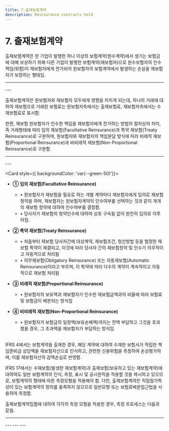 ```yaml
---
title: 7.출재보험계약
description: Reinsurance contracts held
---
```



# 7. 출재보험계약

출재보험계약은 한 기업이 발행한 하나 이상의 보험계약(원수계약)에서 생기는 보험금에 대해 보상하기 위해 다른 기업이 발행한 보험계약(재보험자)으로 원수보험자의 인수 책임(위험)이 재보험자에게 전가되어 원보험자의 보험계약에서 발생하는 손실을 재보험자가 보장하는 형태임.

---
<CenterImg src="/ifrs/pic7-1.png" width={800} caption="[재보험계약 구조]" />
---

출재보험계약은 원보험자와 재보험자 모두에게 영향을 미치게 되는데, 하나의 거래에 대하여 재보험으로 거래된 보험료는 원보험자측에서는 출재보험료, 재보험자측에서는 수재보험료로 표시함.

한편, 재보험 원보험자가 인수한 책임을 재보험자에게 전가하는 방법의 절차상의 차이, 즉 거래형태에 따라 임의 재보험(Facultative Reinsurance)과 특약 재보험(Treaty Reinsurance)로 구분하며, 원보험자와 재보험자의 책임분담 방식에 따라 비례적 재보험(Proportional Reinsurance)과 비비례적 재보험(Non-Proportional Reinsurance)로 구분함.

---
<CenterImg src="/ifrs/pic7-2.png" width={800} caption="[재보험계약 형태]" />
---

<Card style={{ backgroundColor: 'var(--green-50)'}}>
* **① 임의 재보험(Facultative Reinsurance)**
  * • 원보험자가 재보험을 필요로 하는 개별 계약마다 재보험자에게 임의로 재보험 청약을 하며, 재보험자는 원보험자계약의 인수여부를 선택하는 것과 같이 개개의 재보험 청약에 대하여 인수여부를 결정함.
  * • 당사자가 재보험의 청약인수에 대하여 상호 구속됨 없이 완전히 임의로 이루어짐.

* **② 특약 재보험(Treaty Reinsurance)**
  * • 처음부터 재보험 당사자간에 대상계약, 재보험조건, 청산방법 등을 협정한 재보험 특약이 체결되고, 이것에 따라 당사자 간의 재보험청약 및 인수가 의무적이고 자동적으로 처리됨
  * • 의무재보험(Obligatory Reinsurance) 또는 자동재보험(Automatic Reinsurance)이라고 부르며, 이 특약에 따라 다수의 계약이 계속적이고 자동적으로 재보험 처리됨

* **③ 비례적 재보험(Proportional Reinsurance)**
  * • 원보험자의 보유액과 재보험자가 인수한 재보험금액과의 비율에 따라 보험료 및 보험금이 배분되는 방식임

* **④ 비비례적 재보험(Non-Proportional Reinsurance)**
  * • 원보험자가 보험금의 일정액(보유손해액)까지는 전액 부담하고 그것을 초과했을 경우, 그 초과액을 재보험자가 부담하는 방식임
</Card>

<br/>
IFRS 4에서는 보험계약을 출재한 경우, 해당 계약에 대하여 수재한 보험사가 적립한 책임준비금 상당액을 재보험자산으로 인식하고, 관련한 신용위험을 측정하여 손상평가하며, 이를 재보험자산의 감액손실로 반영함.

IFRS 17에서는 수재보험(발생한 재보험계약)과 출재보험(보유하고 있는 재보험계약)에 대하여도 일반 보험계약의 인식, 측정, 표시 및 공시원칙을 적용할 것을 제시하고 있으므로, 보험계약의 형태에 따른 측정모형을 적용해야 함. 다만, 출재보험계약은 직접참가특성이 있는 보험계약의 정의를 충족하지 않으므로 일반모형 또는 보험료배분접근법을 사용하여 측정함.

출재보험계약집합에 대하여 각각의 측정 모형을 적용한 경우, 측정 프로세스는 다음과 같음.

---
<CenterImg src="/ifrs/pic7-3.png" width={1000} caption="[출재보험계약집합 일반모형_Non Par 적용 프로세스]" />
---
<CenterImg src="/ifrs/pic7-4.png" width={1000} caption="[출재보험계약집합 일반모형_In Par 적용 프로세스]" />
---
<CenterImg src="/ifrs/pic7-5.png" width={1000} caption="[출재보험계약집합 보험료배분접근법 적용 프로세스]" />
---
